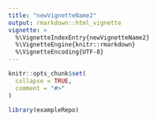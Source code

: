 ```yaml
---
title: "newVignetteName2"
output: rmarkdown::html_vignette
vignette: >
  %\VignetteIndexEntry{newVignetteName2}
  %\VignetteEngine{knitr::rmarkdown}
  %\VignetteEncoding{UTF-8}
---
```


```r
knitr::opts_chunk$set(
  collapse = TRUE,
  comment = "#>"
)
```

```r
library(exampleRepo)
```
